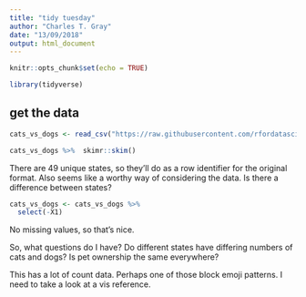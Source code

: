 ```yaml
---
title: "tidy tuesday"
author: "Charles T. Gray"
date: "13/09/2018"
output: html_document
---
```


```r
knitr::opts_chunk$set(echo = TRUE)
```

```r
library(tidyverse)
```


## get the data

```r
cats_vs_dogs <- read_csv("https://raw.githubusercontent.com/rfordatascience/tidytuesday/master/data/2018-09-11/cats_vs_dogs.csv")

```

```r
cats_vs_dogs %>%  skimr::skim()
```

There are 49 unique states, so they'll do as a row identifier for the original format. Also seems like a worthy way of considering the data. Is there a difference between states? 

```r
cats_vs_dogs <- cats_vs_dogs %>% 
  select(-X1)
```

No missing values, so that's nice. 

So, what questions do I have? Do different states have differing numbers of cats and dogs? Is pet ownership the same everywhere? 

This has a lot of count data. Perhaps one of those block emoji patterns. I need to take a look at a vis reference. 


